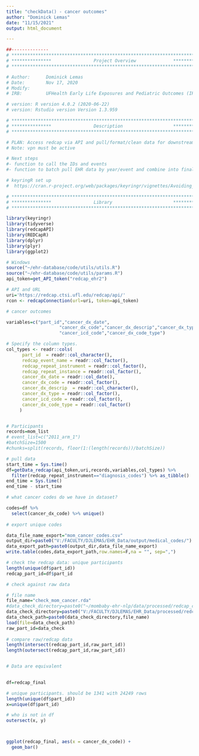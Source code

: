 ```yaml
---
title: "checkData() - cancer outcomes"
author: "Dominick Lemas"
date: "11/15/2021"
output: html_document

---
```


```r
##-------------- 
# **************************************************************************** #
# ***************                Project Overview              *************** #
# **************************************************************************** #

# Author:      Dominick Lemas
# Date:        Nov 17, 2020 
# Modify:      
# IRB:         UFHealth Early Life Exposures and Pediatric Outcomes (IRB201601899) 

# version: R version 4.0.2 (2020-06-22)
# version: Rstudio version Version 1.3.959 

# **************************************************************************** #
# ***************                Description                   *************** #
# **************************************************************************** #

# PLAN: Access redcap via API and pull/format/clean data for downstream analysis.
# Note: vpn must be active

# Next steps
#- function to call the IDs and events
#- function to batch pull EHR data by year/event and combine into final dataset. 

# keyringR set up
#  https://cran.r-project.org/web/packages/keyringr/vignettes/Avoiding_plain_text_passwords_in_R_with_keyringr.html

```


```r

# **************************************************************************** #
# ***************                Library                       *************** #
# **************************************************************************** #

library(keyringr)
library(tidyverse)
library(redcapAPI)
library(REDCapR)
library(dplyr)
library(plyr)
library(ggplot2)
```

```r
# Windows
source("~/ehr-database/code/utils/utils.R")
source("~/ehr-database/code/utils/params.R")
api_token=get_API_token("redcap_ehr2")

# API and URL
uri='https://redcap.ctsi.ufl.edu/redcap/api/'
rcon <- redcapConnection(url=uri, token=api_token)

```

```r

# cancer outcomes

variables=c("part_id","cancer_dx_date",
                    "cancer_dx_code","cancer_dx_descrip","cancer_dx_type",
                    "cancer_icd_code","cancer_dx_code_type")

# Specify the column types.
col_types <- readr::cols(
      part_id  = readr::col_character(),
      redcap_event_name = readr::col_factor(),
      redcap_repeat_instrument = readr::col_factor(),
      redcap_repeat_instance = readr::col_factor(),
      cancer_dx_date = readr::col_date(),
      cancer_dx_code = readr::col_factor(),
      cancer_dx_descrip  = readr::col_character(),
      cancer_dx_type = readr::col_factor(),
      cancer_icd_code = readr::col_factor(),
      cancer_dx_code_type = readr::col_factor()
     )


# Participants
records=mom_list
# event_list=c("2011_arm_1")
#batchSize=1500
#chunks=split(records, floor(1:(length(records))/batchSize))

# pull data
start_time = Sys.time()
df=getData_redcap(api_token,uri,records,variables,col_types) %>%
  filter(redcap_repeat_instrument=="diagnosis_codes") %>% as_tibble() 
end_time = Sys.time()
end_time - start_time

```

```r

# what cancer codes do we have in dataset?

codes=df %>%
  select(cancer_dx_code) %>% unique()
  
# export unique codes

data_file_name_export="mom_cancer_codes.csv"
output_dir=paste0("V:/FACULTY/DJLEMAS/EHR_Data/output/medical_codes/")
data_export_path=paste0(output_dir,data_file_name_export)
write.table(codes,data_export_path,row.names=F,na = "", sep=",")


```


```r

# check the redcap data: unique participants
length(unique(df$part_id))
redcap_part_id=df$part_id

# check against raw data

# file name
file_name="check_mom_cancer.rda"
#data_check_directory=paste0("~/mombaby-ehr-nlp/data/processed/redcap_check/") 
data_check_directory=paste0("V:/FACULTY/DJLEMAS/EHR_Data/processed/redcap_check/")
data_check_path=paste0(data_check_directory,file_name)
load(file=data_check_path)
raw_part_id=data_check
    
# compare raw/redcap data
length(intersect(redcap_part_id,raw_part_id))
length(outersect(redcap_part_id,raw_part_id))


# Data are equivalent
    
```

```r

df=redcap_final

# unique participants. should be 1341 with 24249 rows
length(unique(df$part_id))
x=unique(df$part_id)

# who is not in df
outersect(x, y)




```


```r
ggplot(redcap_final, aes(x = cancer_dx_code)) +
  geom_bar()

```
